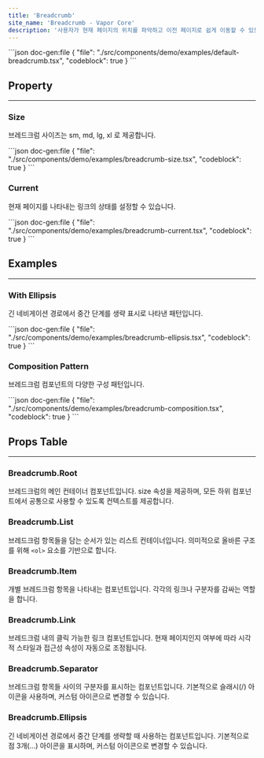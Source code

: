 ```yaml
---
title: 'Breadcrumb'
site_name: 'Breadcrumb - Vapor Core'
description: '사용자가 현재 페이지의 위치를 파악하고 이전 페이지로 쉽게 이동할 수 있도록 도와주는 네비게이션 컴포넌트입니다.'
---
```


<Demo name="default-breadcrumb">
```json doc-gen:file
{
    "file": "./src/components/demo/examples/default-breadcrumb.tsx",
    "codeblock": true
}
```
</Demo>

## Property

---

### Size

브레드크럼 사이즈는 sm, md, lg, xl 로 제공합니다.

<Demo name="breadcrumb-size">
```json doc-gen:file
{
    "file": "./src/components/demo/examples/breadcrumb-size.tsx",
    "codeblock": true
}
```
</Demo>

### Current

현재 페이지를 나타내는 링크의 상태를 설정할 수 있습니다.

<Demo name="breadcrumb-current">
```json doc-gen:file
{
    "file": "./src/components/demo/examples/breadcrumb-current.tsx",
    "codeblock": true
}
```
</Demo>

## Examples

---

### With Ellipsis

긴 네비게이션 경로에서 중간 단계를 생략 표시로 나타낸 패턴입니다.

<Demo name="breadcrumb-ellipsis">
```json doc-gen:file
{
    "file": "./src/components/demo/examples/breadcrumb-ellipsis.tsx",
    "codeblock": true
}
```
</Demo>

### Composition Pattern

브레드크럼 컴포넌트의 다양한 구성 패턴입니다.

<Demo name="breadcrumb-composition">
```json doc-gen:file
{
    "file": "./src/components/demo/examples/breadcrumb-composition.tsx",
    "codeblock": true
}
```
</Demo>

## Props Table

---

### Breadcrumb.Root

브레드크럼의 메인 컨테이너 컴포넌트입니다. size 속성을 제공하며, 모든 하위 컴포넌트에서 공통으로 사용할 수 있도록 컨텍스트를 제공합니다.

<ComponentPropsTable file="breadcrumb" section="props" />

### Breadcrumb.List

브레드크럼 항목들을 담는 순서가 있는 리스트 컨테이너입니다. 의미적으로 올바른 구조를 위해 `<ol>` 요소를 기반으로 합니다.

<ComponentPropsTable file="breadcrumb" section="listProps" />

### Breadcrumb.Item

개별 브레드크럼 항목을 나타내는 컴포넌트입니다. 각각의 링크나 구분자를 감싸는 역할을 합니다.

<ComponentPropsTable file="breadcrumb" section="itemProps" />

### Breadcrumb.Link

브레드크럼 내의 클릭 가능한 링크 컴포넌트입니다. 현재 페이지인지 여부에 따라 시각적 스타일과 접근성 속성이 자동으로 조정됩니다.

<ComponentPropsTable file="breadcrumb" section="linkProps" />

### Breadcrumb.Separator

브레드크럼 항목들 사이의 구분자를 표시하는 컴포넌트입니다. 기본적으로 슬래시(/) 아이콘을 사용하며, 커스텀 아이콘으로 변경할 수 있습니다.

<ComponentPropsTable file="breadcrumb" section="separatorProps" />

### Breadcrumb.Ellipsis

긴 네비게이션 경로에서 중간 단계를 생략할 때 사용하는 컴포넌트입니다. 기본적으로 점 3개(...) 아이콘을 표시하며, 커스텀 아이콘으로 변경할 수 있습니다.

<ComponentPropsTable file="breadcrumb" section="ellipsisProps" />
